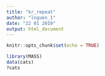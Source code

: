 ```yaml
---
title: "kr_repeat"
author: "lnguen_1"
date: "22 01 2019"
output: html_document
---
```


```r
knitr::opts_chunk$set(echo = TRUE)
```

```r
library(MASS)
data(cats)
?cats
```

```r

```


